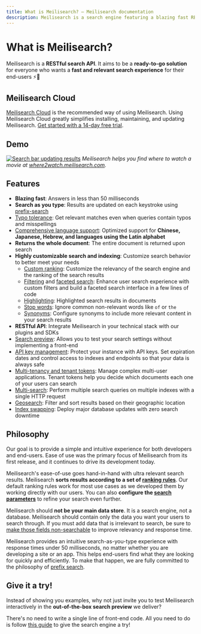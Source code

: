 ```yaml
---
title: What is Meilisearch? — Meilisearch documentation
description: Meilisearch is a search engine featuring a blazing fast RESTful search API, typo tolerance, comprehensive language support, and much more.
---
```


# What is Meilisearch?

Meilisearch is a **RESTful search API**. It aims to be a **ready-to-go solution** for everyone who wants a **fast and relevant search experience** for their end-users ⚡️🔎

## Meilisearch Cloud

[Meilisearch Cloud](https://www.meilisearch.com/cloud?utm_campaign=oss&utm_source=docs&utm_medium=what-is-meilisearch) is the recommended way of using Meilisearch. Using Meilisearch Cloud greatly simplifies installing, maintaining, and updating Meilisearch. [Get started with a 14-day free trial](https://www.meilisearch.com/cloud?utm_campaign=oss&utm_source=docs&utm_medium=what-is-meilisearch).

## Demo

[![Search bar updating results](/assets/images/movies-demo-dark.gif)](https://where2watch.meilisearch.com/?utm_campaign=oss&utm_source=docs&utm_medium=what-is-meilisearch&utm_content=gif)
_Meilisearch helps you find where to watch a movie at [where2watch.meilisearch.com](https://where2watch.meilisearch.com/?utm_campaign=oss&utm_source=docs&utm_medium=what-is-meilisearch&utm_content=link)._

## Features

- **Blazing fast**: Answers in less than 50 milliseconds
- **Search as you type**: Results are updated on each keystroke using [prefix-search](/learn/engine/prefix#prefix-search)
- [Typo tolerance](/learn/configuration/typo_tolerance): Get relevant matches even when queries contain typos and misspellings
- [Comprehensive language support](/learn/what_is_meilisearch/language): Optimized support for **Chinese, Japanese, Hebrew, and languages using the Latin alphabet**
- **Returns the whole document**: The entire document is returned upon search
- **Highly customizable search and indexing**: Customize search behavior to better meet your needs
  - [Custom ranking](/learn/core_concepts/relevancy): Customize the relevancy of the search engine and the ranking of the search results
  - [Filtering](/learn/fine_tuning_results/filtering) and [faceted search](/learn/fine_tuning_results/faceted_search): Enhance user search experience with custom filters and build a faceted search interface in a few lines of code
  - [Highlighting](/reference/api/search#highlight-tags): Highlighted search results in documents
  - [Stop words](/reference/api/settings#stop-words): Ignore common non-relevant words like `of` or `the`
  - [Synonyms](/reference/api/settings#synonyms): Configure synonyms to include more relevant content in your search results
- **RESTful API**: Integrate Meilisearch in your technical stack with our plugins and SDKs
- [Search preview](/learn/getting_started/search_preview): Allows you to test your search settings without implementing a front-end
- [API key management](/learn/security/basic_security): Protect your instance with API keys. Set expiration dates and control access to indexes and endpoints so that your data is always safe
- [Multi-tenancy and tenant tokens](/learn/security/tenant_tokens): Manage complex multi-user applications. Tenant tokens help you decide which documents each one of your users can search
- [Multi-search](/reference/api/multi_search): Perform multiple search queries on multiple indexes with a single HTTP request
- [Geosearch](/learn/fine_tuning_results/geosearch): Filter and sort results based on their geographic location
- [Index swapping](/learn/core_concepts/indexes#swapping-indexes): Deploy major database updates with zero search downtime

## Philosophy

Our goal is to provide a simple and intuitive experience for both developers and end-users. Ease of use was the primary focus of Meilisearch from its first release, and it continues to drive its development today.

Meilisearch's ease-of-use goes hand-in-hand with ultra relevant search results. Meilisearch **sorts results according to a set of [ranking rules](/learn/core_concepts/relevancy#ranking-rules)**. Our default ranking rules work for most use cases as we developed them by working directly with our users. You can also **configure the [search parameters](/reference/api/search)** to refine your search even further.

Meilisearch should **not be your main data store**. It is a search engine, not a database. Meilisearch should contain only the data you want your users to search through. If you must add data that is irrelevant to search, be sure to [make those fields non-searchable](/learn/configuration/displayed_searchable_attributes#searchable-fields) to improve relevancy and response time.

Meilisearch provides an intuitive search-as-you-type experience with response times under 50 milliseconds, no matter whether you are developing a site or an app. This helps end-users find what they are looking for quickly and efficiently. To make that happen, we are fully committed to the philosophy of [prefix search](/learn/engine/prefix).

## Give it a try!

Instead of showing you examples, why not just invite you to test Meilisearch interactively in the **out-of-the-box search preview** we deliver?

There's no need to write a single line of front-end code. All you need to do is follow [this guide](/learn/getting_started/quick_start) to give the search engine a try!
